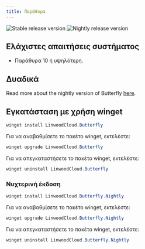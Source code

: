```yaml
---
title: Παράθυρα
---
```


![Stable release version](https://img.shields.io/badge/dynamic/yaml?color=c4840d&label=Stable&query=%24.version&url=https%3A%2F%2Fraw.githubusercontent.com%2FLinwoodDev%2Fbutterfly%2Fstable%2Fapp%2Fpubspec.yaml&style=for-the-badge)
![Nightly release version](https://img.shields.io/badge/dynamic/yaml?color=f7d28c&label=Nightly&query=%24.version&url=https%3A%2F%2Fraw.githubusercontent.com%2FLinwoodDev%2Fbutterfly%2Fnightly%2Fapp%2Fpubspec.yaml&style=for-the-badge)


## Ελάχιστες απαιτήσεις συστήματος

- Παράθυρα 10 ή υψηλότερη.

## Δυαδικά

<Tabs>
<TabItem label="Stable">
  <CardGrid>
    <DownloadButton after="/downloads/post-windows" href="https://github.com/LinwoodDev/butterfly/releases/download/stable/linwood-butterfly-windows-setup-x86_64.exe" title="Setup"/>
    <DownloadButton after="/downloads/post-windows" href="https://github.com/LinwoodDev/butterfly/releases/download/stable/linwood-butterfly-windows-x86_64.zip" title="Portable"/>
  </CardGrid>
</TabItem>
<TabItem label="Nightly">
  <CardGrid>
    <DownloadButton after="/downloads/post-windows" href="https://github.com/LinwoodDev/butterfly/releases/download/nightly/linwood-butterfly-windows-setup-x86_64.exe" title="Setup"/>
    <DownloadButton after="/downloads/post-windows" href="https://github.com/LinwoodDev/butterfly/releases/download/nightly/linwood-butterfly-windows-x86_64.zip" title="Portable"/>
  </CardGrid>
</TabItem>
</Tabs>

Read more about the nightly version of Butterfly [here](/community/nightly).

## Εγκατάσταση με χρήση winget

```powershell
winget install LinwoodCloud.Butterfly
```

Για να αναβαθμίσετε το πακέτο winget, εκτελέστε:

```powershell
winget upgrade LinwoodCloud.Butterfly
```

Για να απεγκαταστήσετε το πακέτο winget, εκτελέστε:

```powershell
winget uninstall LinwoodCloud.Butterfly
```

### Νυχτερινή έκδοση

```powershell
winget install LinwoodCloud.Butterfly.Nightly
```

Για να αναβαθμίσετε το πακέτο winget, εκτελέστε:

```powershell
winget upgrade LinwoodCloud.Butterfly.Nightly
```

Για να απεγκαταστήσετε το πακέτο winget, εκτελέστε:

```powershell
winget uninstall LinwoodCloud.Butterfly.Nightly
```
